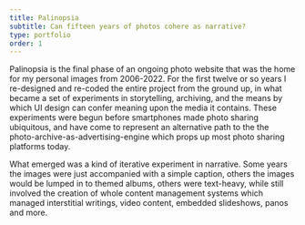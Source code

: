 ```yaml
---
title: Palinopsia
subtitle: Can fifteen years of photos cohere as narrative?
type: portfolio
order: 1
---
```


Palinopsia is the final phase of an ongoing photo website that was the home for my personal images from 2006-2022.  For the first twelve or so years I re-designed and re-coded the entire project from the ground up, in what became a set of experiments in storytelling, archiving, and the means by which UI design can confer meaning upon the media it contains.  These experiments were begun before smartphones made photo sharing ubiquitous, and have come to represent an alternative path to the the photo-archive-as-advertising-engine which props up most photo sharing platforms today.


What emerged was a kind of iterative experiment in narrative. Some years the images were just accompanied with a simple caption, others the images would be lumped in to themed albums, others were text-heavy, while still involved the creation of whole content management systems which managed interstitial writings, video content, embedded slideshows, panos and more.

<Album>

  <SingleImage 
    slug="palinopsia" 
    url="palinopsia-screenshot.jpg" 
    caption="The most recent verion output layout files."
     />

  <SingleImage 
    slug="palinopsia" 
    url="palinopsia-pearlstreet-month.jpg" 
    caption="The second year utilized a college aesthetic." />

  <SingleImage 
    slug="palinopsia" 
    url="palinopsia-number-grid.jpg" 
    caption="Each album included a kind of number challenge." />

  <SingleImage 
    slug="palinopsia" 
    url="palinopsia-grid-imagery.jpg" 
    caption="An early draft of the 6th year's temporal nav." />

  <SingleImage 
    slug="palinopsia" 
    url="palinopsia-3d.jpg" 
    caption="Experimenting with 3D navigation." />

  <SingleImage 
    slug="palinopsia" 
    url="palinopsia-24th-albumcover.jpg" 
    caption="The 5th version had photo collages for each album." />


</Album>
